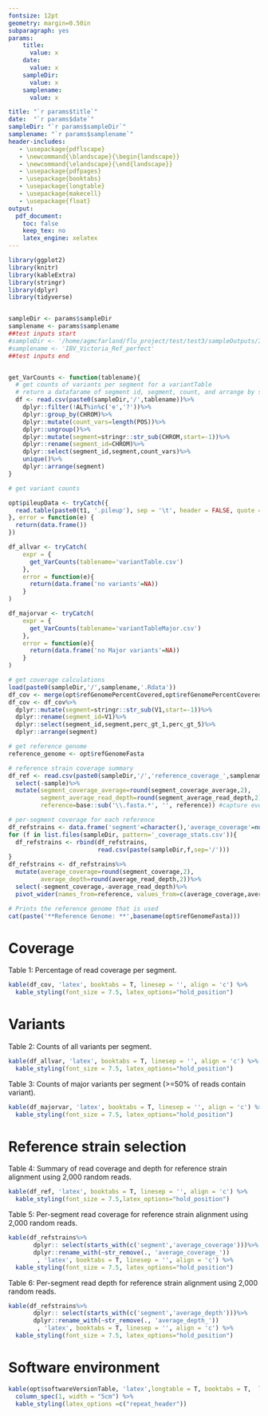 ```yaml
---
fontsize: 12pt
geometry: margin=0.50in
subparagraph: yes
params: 
    title:
      value: x
    date:
      value: x
    sampleDir:
      value: x
    samplename:
      value: x

title: "`r params$title`"
date:  "`r params$date`"
sampleDir: "`r params$sampleDir`"
samplename: "`r params$samplename`"
header-includes:
   - \usepackage{pdflscape}
   - \newcommand{\blandscape}{\begin{landscape}}
   - \newcommand{\elandscape}{\end{landscape}}
   - \usepackage{pdfpages}
   - \usepackage{booktabs}
   - \usepackage{longtable}
   - \usepackage{makecell}
   - \usepackage{float}
output:
  pdf_document:
    toc: false
    keep_tex: no
    latex_engine: xelatex
---
```


\vspace{0.5cm}

```r
library(ggplot2)
library(knitr)
library(kableExtra)
library(stringr)
library(dplyr)
library(tidyverse)


sampleDir <- params$sampleDir
samplename <- params$samplename
##test inputs start
#sampleDir <- '/home/agmcfarland/flu_project/test/test3/sampleOutputs/IBV_Victoria_Ref_perfect'
#samplename <- 'IBV_Victoria_Ref_perfect'
##test inputs end


get_VarCounts <- function(tablename){
  # get counts of variants per segment for a variantTable
  # return a datafarame of segment id, segment, count, and arrange by segment number.
  df <- read.csv(paste0(sampleDir,'/',tablename))%>%
    dplyr::filter(!ALT%in%c('e','?'))%>%
    dplyr::group_by(CHROM)%>%
    dplyr::mutate(count_vars=length(POS))%>%
    dplyr::ungroup()%>%
    dplyr::mutate(segment=stringr::str_sub(CHROM,start=-1))%>%
    dplyr::rename(segment_id=CHROM)%>%
    dplyr::select(segment_id,segment,count_vars)%>%
    unique()%>%
    dplyr::arrange(segment)
}

# get variant counts

opt$pileupData <- tryCatch({
  read.table(paste0(t1, '.pileup'), sep = '\t', header = FALSE, quote = '')[,1:5]
}, error = function(e) {
  return(data.frame())
})

df_allvar <- tryCatch(
    expr = {
      get_VarCounts(tablename='variantTable.csv')
    },
    error = function(e){ 
      return(data.frame('no variants'=NA))
    }
)

df_majorvar <- tryCatch(
    expr = {
      get_VarCounts(tablename='variantTableMajor.csv')
    },
    error = function(e){ 
      return(data.frame('no Major variants'=NA))
    }
)

# get coverage calculations
load(paste0(sampleDir,'/',samplename,'.Rdata'))
df_cov <- merge(opt$refGenomePercentCovered,opt$refGenomePercentCovered_5reads,by='V1',all.x=TRUE,all.y=TRUE)
df_cov <- df_cov%>%
  dplyr::mutate(segment=stringr::str_sub(V1,start=-1))%>%
  dplyr::rename(segment_id=V1)%>%
  dplyr::select(segment_id,segment,perc_gt_1,perc_gt_5)%>%
  dplyr::arrange(segment)

# get reference genome
reference_genome <- opt$refGenomeFasta

# reference strain coverage summary
df_ref <- read.csv(paste0(sampleDir,'/','reference_coverage_',samplename,'.csv'))%>%
  select(-sample)%>%
  mutate(segment_coverage_average=round(segment_coverage_average,2),
         segment_average_read_depth=round(segment_average_read_depth,2),
         reference=base::sub('\\.fasta.*', '', reference)) #capture everything before .fasta

# per-segment coverage for each reference
df_refstrains <- data.frame('segment'=character(),'average_coverage'=numeric(),'average_depth'=numeric(),'reference'=character())
for (f in list.files(sampleDir, pattern='_coverage_stats.csv')){
  df_refstrains <- rbind(df_refstrains,
                         read.csv(paste(sampleDir,f,sep='/')))
}
df_refstrains <- df_refstrains%>%
  mutate(average_coverage=round(segment_coverage,2),
         average_depth=round(average_read_depth,2))%>%
  select(-segment_coverage,-average_read_depth)%>%
  pivot_wider(names_from=reference, values_from=c(average_coverage,average_depth))


```

```r
# Prints the reference genome that is used 
cat(paste('**Reference Genome: **',basename(opt$refGenomeFasta)))

```

# Coverage 
\small
Table 1: Percentage of read coverage per segment.
\normalsize
```r

kable(df_cov, 'latex', booktabs = T, linesep = '', align = 'c') %>% 
  kable_styling(font_size = 7.5, latex_options="hold_position")
```

# Variants
\small
Table 2: Counts of all variants per segment.
\normalsize
```r

kable(df_allvar, 'latex', booktabs = T, linesep = '', align = 'c') %>% 
  kable_styling(font_size = 7.5, latex_options="hold_position")

```

\small
Table 3: Counts of major variants per segment (>=50% of reads contain variant).
\normalsize
```r

kable(df_majorvar, 'latex', booktabs = T, linesep = '', align = 'c') %>% 
  kable_styling(font_size = 7.5, latex_options="hold_position")

```
\newpage

# Reference strain selection
\small
Table 4: Summary of read coverage and depth for reference strain alignment using 2,000 random reads.

```r

kable(df_ref, 'latex', booktabs = T, linesep = '', align = 'c') %>% 
  kable_styling(font_size = 7.5,latex_options="hold_position")

```
\small
Table 5: Per-segment read coverage for reference strain alignment using 2,000 random reads.

```r

kable(df_refstrains%>%
       dplyr:: select(starts_with(c('segment','average_coverage')))%>%
       dplyr::rename_with(~str_remove(., 'average_coverage_'))
        , 'latex', booktabs = T, linesep = '', align = 'c') %>% 
  kable_styling(font_size = 7.5, latex_options="hold_position")

```

Table 6: Per-segment read depth for reference strain alignment using 2,000 random reads.

```r

kable(df_refstrains%>%
       dplyr:: select(starts_with(c('segment','average_depth')))%>%
       dplyr::rename_with(~str_remove(., 'average_depth_'))
        , 'latex', booktabs = T, linesep = '', align = 'c') %>% 
  kable_styling(font_size = 7.5, latex_options="hold_position")

```
\newpage

# Software environment

```r
kable(opt$softwareVersionTable, 'latex',longtable = T, booktabs = T,  linesep = '', align = 'l') %>% 
  column_spec(1, width = "5cm") %>% 
  kable_styling(latex_options =c("repeat_header"))
```

